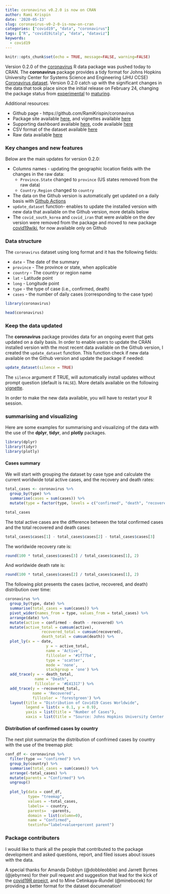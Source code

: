 ```yaml
---
title: coronavirus v0.2.0 is now on CRAN
author: Rami Krispin
date: '2020-05-13'
slug: coronavirus-v0-2-0-is-now-on-cran
categories: ["covid19", "data", "coronavirus"]
tags: ["R", "covid19italy", "data", "dataviz"]
keywords:
  - covid19
---
```


```r
knitr::opts_chunk$set(echo = TRUE, message=FALSE, warning=FALSE)
```

Version 0.2.0 of the [coronavirus](https://github.com/RamiKrispin/coronavirus) R data package was pushed today to CRAN. The **coronavirus** package provides a tidy format for Johns Hopkins University Center for Systems Science and Engineering (JHU CCSE) [Coronavirus dataset](https://github.com/CSSEGISandData/COVID-19). Version 0.2.0 catch up with the significant changes in the data that took place since the initial release on February 24, changing the package status from [experimental](https://www.tidyverse.org/lifecycle/#experimental) to [maturing](https://www.tidyverse.org/lifecycle/#maturing).

Additional resources:

* Github page - https://github.com/RamiKrispin/coronavirus
* Package site available [here](https://ramikrispin.github.io/coronavirus/index.html), and vignettes available [here](https://ramikrispin.github.io/coronavirus/articles/)
* Supporting dashboard available [here](https://ramikrispin.github.io/coronavirus_dashboard/), code available [here](https://github.com/RamiKrispin/coronavirus_dashboard)
* CSV format of the dataset available [here](https://github.com/RamiKrispin/coronavirus/tree/master/csv)
* Raw data available [here](https://github.com/CSSEGISandData/COVID-19/tree/master/csse_covid_19_data/csse_covid_19_time_series)


### Key changes and new features

Below are the main updates for version 0.2.0:

* Columns names - updating the geographic location fields with the changes in the raw data:
    - `Province.State` changed to `province` (US states removed from the raw data)
    - `Country.Region` changed to `country` 
* The data on the Github version is automatically get updated on a daily basis with [Github Actions](https://github.com/RamiKrispin/coronavirus/blob/master/.github/workflows/data_refresh.yml)
* `update_dataset` function- enables to update the installed version with new data that available on the Github version, more details below
* The `covid_south_korea` and `covid_iran` that were avialble on the dev version were removed from the package and moved to new package [covid19wiki](https://github.com/RamiKrispin/covid19wiki), for now available only on Github 

### Data structure

The `coronavirus` dataset using long format and it has the following fields:

  - `date` - The date of the summary
  - `province` - The province or state, when applicable
  - `country` - The country or region name
  - `lat` - Latitude point
  - `long` - Longitude point
  - `type` - the type of case (i.e., confirmed, death)
  - `cases` - the number of daily cases (corresponding to the case type)
  
```r
library(coronavirus)

head(coronavirus)
```


### Keep the data updated

The **coronavirus** package provides data for an ongoing event that gets updated on a daily basis. In order to enable users to update the CRAN installed version with the most recent data available on the Github version, I created the `update_dataset` function. This function check if new data available on the Github version and update the package if needed:

```r
update_dataset(silence = TRUE)
```

The `silence` argument if TRUE, will automatically install updates without prompt question (default is `FALSE`). More details available on the following [vignette](https://ramikrispin.github.io/coronavirus/articles/update_dataset_function.html).

In order to make the new data available, you will have to restart your R session.

### summarising and visualizing

Here are some examples for summarising and visualizing of the data with the use of the **dplyr**, **tidyr**, and **plotly** packages.

```r
library(dplyr)
library(tidyr)
library(plotly)
```


#### Cases summary

We will start with grouping the dataset by case type and calculate the current worldwide total active cases, and the recovery and death rates:

```r
total_cases <- coronavirus %>% 
  group_by(type) %>%
  summarise(cases = sum(cases)) %>%
  mutate(type = factor(type, levels = c("confirmed", "death", "recovered")))

total_cases
```

The total active cases are the difference between the total confirmed cases and the total recovered and death cases:

```r
total_cases$cases[1] - total_cases$cases[2] - total_cases$cases[3]
```

The worldwide recovery rate is:

```r
round(100 * total_cases$cases[3] / total_cases$cases[1], 2)
```

And worldwide death rate is:

```r
round(100 * total_cases$cases[2] / total_cases$cases[1], 2)
```

The following plot presents the cases (active, recovered, and death) distribution over time:

```r
coronavirus %>% 
  group_by(type, date) %>%
  summarise(total_cases = sum(cases)) %>%
  pivot_wider(names_from = type, values_from = total_cases) %>%
  arrange(date) %>%
  mutate(active = confirmed - death - recovered) %>%
  mutate(active_total = cumsum(active),
                recovered_total = cumsum(recovered),
                death_total = cumsum(death)) %>%
  plot_ly(x = ~ date,
                  y = ~ active_total,
                  name = 'Active', 
                  fillcolor = '#1f77b4',
                  type = 'scatter',
                  mode = 'none', 
                  stackgroup = 'one') %>%
  add_trace(y = ~ death_total, 
             name = "Death",
             fillcolor = '#E41317') %>%
  add_trace(y = ~recovered_total, 
            name = 'Recovered', 
            fillcolor = 'forestgreen') %>%
  layout(title = "Distribution of Covid19 Cases Worldwide",
         legend = list(x = 0.1, y = 0.9),
         yaxis = list(title = "Number of Cases"),
         xaxis = list(title = "Source: Johns Hopkins University Center for Systems Science and Engineering"))
```


#### Distribution of confirmed cases by country

The next plot summarize the distribution of confrimed cases by country with the use of the treemap plot:

```r
conf_df <- coronavirus %>% 
  filter(type == "confirmed") %>%
  group_by(country) %>%
  summarise(total_cases = sum(cases)) %>%
  arrange(-total_cases) %>%
  mutate(parents = "Confirmed") %>%
  ungroup() 
  
  plot_ly(data = conf_df,
          type= "treemap",
          values = ~total_cases,
          labels= ~ country,
          parents=  ~parents,
          domain = list(column=0),
          name = "Confirmed",
          textinfo="label+value+percent parent")
```


### Package contributers

I would like to thank all the people that contributed to the package development and asked questions, report, and filed issues about issues with the data.

A special thanks for Amanda Dobbyn (@dobbleobble) and Jarrett Byrnes (@jebyrnes) for their pull request and suggestion that lead for the kick of the [covid19R proejct](http://imachordata.com/2020/05/07/the-covid19r-project/), and to Mine Cetinkaya-Rundel (@minebocek) for providing a better format for the dataset documenation!

